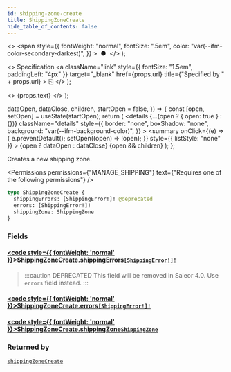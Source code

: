 ```yaml
---
id: shipping-zone-create
title: ShippingZoneCreate
hide_table_of_contents: false
---
```


  <>
    <span
      style={{
        fontWeight: "normal",
        fontSize: ".5em",
        color: "var(--ifm-color-secondary-darkest)",
      }}
    >
      &nbsp;●&nbsp;
    </span>
  </>
);

  <>
    Specification
    <a
      className="link"
      style={{ fontSize: "1.5em", paddingLeft: "4px" }}
      target="\_blank"
      href={props.url}
      title={"Specified by " + props.url}
    >
      ⎘
    </a>
  </>
);

  <>
    <span className={props.class}>{props.text}</span>
  </>
);


  dataOpen,
  dataClose,
  children,
  startOpen = false,
}) => {
  const [open, setOpen] = useState(startOpen);
  return (
    <details
      {...(open ? { open: true } : {})}
      className="details"
      style={{
        border: "none",
        boxShadow: "none",
        background: "var(--ifm-background-color)",
      }}
    >
      <summary
        onClick={(e) => {
          e.preventDefault();
          setOpen((open) => !open);
        }}
        style={{ listStyle: "none" }}
      >
        {open ? dataOpen : dataClose}
      </summary>
      {open && children}
    </details>
  );
};

Creates a new shipping zone.

<Permissions
  permissions={"MANAGE_SHIPPING"}
  text={"Requires one of the following permissions"}
/>

```graphql
type ShippingZoneCreate {
  shippingErrors: [ShippingError!]! @deprecated
  errors: [ShippingError!]!
  shippingZone: ShippingZone
}
```

### Fields

#### [<code style={{ fontWeight: 'normal' }}>ShippingZoneCreate.<b>shippingErrors</b></code>](#)<Bullet />[`[ShippingError!]!`](../../../api-reference/shipping/objects/shipping-error) <Badge class="badge badge--deprecated badge--secondary" text="deprecated"/> <Badge class="badge badge--secondary" text="non-null"/> <Badge class="badge badge--secondary" text="object"/>

> :::caution DEPRECATED
> This field will be removed in Saleor 4.0. Use `errors` field instead.
> :::

#### [<code style={{ fontWeight: 'normal' }}>ShippingZoneCreate.<b>errors</b></code>](#)<Bullet />[`[ShippingError!]!`](../../../api-reference/shipping/objects/shipping-error) <Badge class="badge badge--secondary" text="non-null"/> <Badge class="badge badge--secondary" text="object"/>

>

#### [<code style={{ fontWeight: 'normal' }}>ShippingZoneCreate.<b>shippingZone</b></code>](#)<Bullet />[`ShippingZone`](../../../api-reference/shipping/objects/shipping-zone) <Badge class="badge badge--secondary" text="object"/>

>

### Returned by

[`shippingZoneCreate`](../../../api-reference/shipping/mutations/shipping-zone-create) <Badge class="badge badge--secondary" text="mutation"/>

